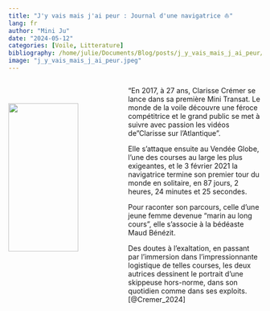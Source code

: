 ```yaml
---
title: "J'y vais mais j'ai peur : Journal d'une navigatrice ⛵"
lang: fr
author: "Mini Ju"
date: "2024-05-12"
categories: [Voile, Litterature]
bibliography: /home/julie/Documents/Blog/posts/j_y_vais_mais_j_ai_peur/reference.bib
image: "j_y_vais_mais_j_ai_peur.jpeg"
---
```


:::: {.columns}
::: {.column width="45%"}
<br>
<br>
![](j_y_vais_mais_j_ai_peur.jpeg){fig-align="center" width="80%"}
:::

::: {.column width="55%"}
"En 2017, à 27 ans, Clarisse Crémer se lance dans sa première Mini Transat. Le monde de la voile découvre une féroce compétitrice et le grand public se met à suivre avec passion les vidéos de "Clarisse sur l'Atlantique".

Elle s'attaque ensuite au Vendée Globe, l'une des courses au large les plus exigeantes, et le 3 février 2021 la navigatrice termine son premier tour du monde en solitaire, en 87 jours, 2 heures, 24 minutes et 25 secondes.

Pour raconter son parcours, celle d'une jeune femme devenue "marin au long cours", elle s'associe à la bédéaste Maud Bénézit.

Des doutes à l'exaltation, en passant par l'immersion dans l'impressionnante logistique de telles courses, les deux autrices dessinent le portrait d'une skippeuse hors-norme, dans son quotidien comme dans ses exploits. [@Cremer_2024]
:::

::::